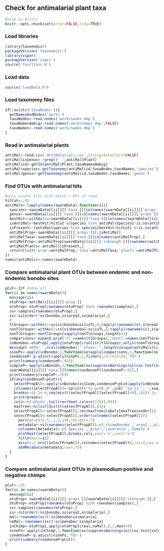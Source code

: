## Check for antimalarial plant taxa

```r
#stop on errors
knitr::opts_chunk$set(error=FALSE,tidy=TRUE)
```

### Load libraries
```r
library(taxonomizr)
packageVersion('taxonomizr')
library(vipor)
packageVersion('vipor')
source('functions.R')
```

### Load data

```r
source("loadData.R")
```

### Load taxonomy files

```r
if(!exists('taxaNodes')){
  getNamesAndNodes('work/')
  taxaNodes<-read.nodes('work/nodes.dmp')
  taxaNamesAmbig<-read.names('work/names.dmp',FALSE)
  taxaNames<-read.names('work/names.dmp')
}
```

### Read in antimalarial plants

```r
antiMal<-read.csv('antiMalarials.csv',stringsAsFactors=FALSE)
antiMal$isGenus<-!grepl(' ',antiMal$Plant)
antiMal$id<-getId(antiMal$Plant,taxaNamesAmbig)
antiMal$species<-getTaxonomy(antiMal$id,taxaNodes,taxaNames,'species')
antiMal$genus<-getTaxonomy(antiMal$id,taxaNodes,taxaNames,'genus')
```

### Find OTUs with antimalarial hits

```r
#only counts hits with match > 95% of read
hitCut<-.95
antiMals<-lapply(names(swarmData),function(ii){
  species<-swarmData[[ii]][['taxa']][colnames(swarmData[[ii]][['props']]),'species']
  genus<-swarmData[[ii]][['taxa']][colnames(swarmData[[ii]][['props']]),'genus']
  bestHit<-withAs(sw=swarmData[[ii]][['taxa']][colnames(swarmData[[ii]][['props']]),],sw$bestScore/nchar(sw$seq))
  isAntiMal<-bestHit>hitCut &(species %in% antiMal$species[!is.na(antiMal$species)] | genus %in% antiMal$genus[antiMal$isGenus])
  isPresent<-(antiMal$species %in% species[bestHit>hitCut] &!is.na(antiMal$species))| (antiMal$genus %in% genus[bestHit>hitCut] &antiMal$isGenus)
  antiMalProp<-swarmData[[ii]][['props']][,isAntiMal]
  antiMalTaxa<-swarmData[[ii]][['taxa']][colnames(antiMalProp),]
  antiMalProp<-antiMalProp[swarmData[[ii]][['isEnough']][rownames(antiMalProp)],]
  antiMalPlants<-antiMal[isPresent,]
  return(list('prop'=antiMalProp,'taxa'=antiMalTaxa,'plants'=antiMalPlants))
})
names(antiMals)<-names(swarmData)
```

### Compare antimalarial plant OTUs between endemic and non-endemic bonobo sites
```r
pCut<-Inf #show all
for(ii in names(swarmData)){
  message(ii)
  otuProp<-antiMals[[ii]][['prop']]
  otuProp<-otuProp[rownames(otuProp) %in% rownames(samples),]
  ss<-samples[rownames(otuProp),]
  ss<-ss[order(!ss$bonobo,ss$area2,ss$malaria),]
  #
  tlGroups<-withAs(s=ss[ss$bonobo&ss$isTL,],tapply(rownames(s),s$area2,c))
  nonTlGroups<-withAs(s=ss[ss$bonobo&!ss$isTL,],tapply(rownames(s),s$area2,c))
  nonTlGroups<-nonTlGroups[sapply(nonTlGroups,length)>5]
  comparisons<-expand.grid('tl'=names(tlGroups),'nontl'=names(nonTlGroups))
  inBonobo<-otuProp[,apply(otuProp[c(unlist(tlGroups),unlist(nonTlGroups)),],2,max)>0]
  message('nOTU: ',ncol(inBonobo),' nTaxa: ',length(unique(antiMals[[ii]][['taxa']][colnames(inBonobo),'species'])))
  ninePs<-apply(inBonobo,2,function(xx)apply(comparisons,1,function(select)suppressWarnings(wilcox.test(xx[tlGroups[[select[1]]]],xx[nonTlGroups[[select[2]]]],alternative='less'))$p.value))
  condenseP<-p.adjust(apply(ninePs,2,fishers,correct=3),'fdr')
  print(summary(condenseP<.05))
  simpleP<-apply(inBonobo,2,function(xx)suppressWarnings(wilcox.test(xx[unlist(tlGroups)],xx[unlist(nonTlGroups)],alternative='less')$p.value))
  swarmData[[ii]][['taxa']][names(condenseP)[condenseP<.05],]
  print(summary(simpleP<.05))
  if(any(condenseP<pCut)){
    selectPropAll<-apply(inBonobo[ss$Code,condenseP<pCut&apply(inBonobo>0,2,sum)>1],2,function(x)x/max(x))
    colnames(selectPropAll)<-sprintf('%s p=%0.3f',sub('^[a-z]_','',swarmData[[ii]][['taxa']][colnames(selectPropAll),'bestId']),condenseP[colnames(selectPropAll)])
    breaks<-c(-1e-6,seq(min(c(selectPropAll[selectPropAll>0],.01))-1e-10,max(selectPropAll)+1e-10,length.out=100))
    print(breaks)
    cols<-c('white',tail(rev(heat.colors(110)),99)) 
    maxTree<-hclust(dist(t(selectPropAll[,])))
    selectPropAll<-selectPropAll[,rev(maxTree$labels[maxTree$order])]
    selectPropAll<-selectPropAll[,order(colnames(selectPropAll))]
      par(mar=c(10.5,.1,3,14),lheight=.7)
      metadata<-ss[rownames(selectPropAll),c('chimpBonobo','area2','plasmoPM','Code')]
      colnames(metadata)<-c('Species','Area','Laverania','Sample')
      plotHeat(selectPropAll,breaks,cols,yaxt='n',xaxt='n')
      title(main=ii)
      axis(1,1:ncol(selectPropAll),colnames(selectPropAll),las=2,cex.axis=.7)
      addMetaData(metadata,cex=.75)
  }
}
```

### Compare antimalarial plant OTUs in plasmodium positive and negative chimps

```r
pCut<-.05
for(ii in names(swarmData)){
  message(ii)
  otuProp<-swarmData[[ii]][['props']][swarmData[[ii]][['isEnough']],]
  otuProp<-otuProp[rownames(otuProp) %in% rownames(samples),]
  ss<-samples[rownames(otuProp),]
  ss<-ss[order(!ss$bonobo,ss$area2,ss$malaria),]
  mal<-rownames(ss)[!ss$bonobo&ss$malaria]
  noMal<-rownames(ss)[!ss$bonobo&!ss$malaria]
  inChimp<-otuProp[,apply(otuProp[c(mal,noMal),],2,max)>0]
  ninePs<-apply(inChimp,2,function(xx)suppressWarnings(wilcox.test(xx[mal],xx[noMal],alternative='less'))$p.value)
  condenseP<-p.adjust(ninePs,'fdr')
  print(summary(condenseP<pCut))
}
```



